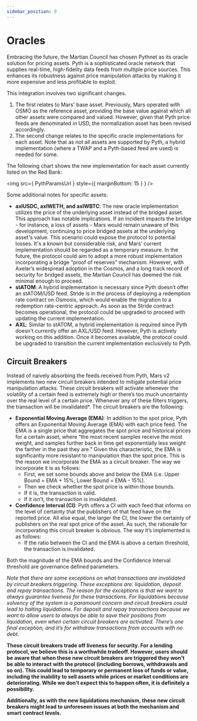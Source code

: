 ```yaml
---
sidebar_position: 9
---
```



# Oracles

Embracing the future, the Martian Council has chosen Pythnet as its oracle solution for pricing assets. Pyth is a sophisticated oracle network that supplies real-time, high-fidelity data feeds from multiple price sources. This enhances its robustness against price manipulation attacks by making it more expensive and less profitable to exploit.

This integration involves two significant changes. 

1. The first relates to Mars' base asset. Previously, Mars operated with OSMO as the reference asset, providing the base value against which all other assets were compared and valued. However, given that Pyth price feeds are denominated in USD, the normalization asset has been revised accordingly. 
2. The second change relates to the specific oracle implementations for each asset. Note that as not all assets are supported by Pyth, a hybrid implementation (where a TWAP and a Pyth-based feed are used) is needed for some.

The following chart shows the new implementation for each asset currently listed on the Red Bank:

<img src={ PythParamsUrl } style={{ marginBottom: 15 } } />

Some additional notes for specific assets: 

- **axlUSDC, axlWETH, and axlWBTC**: The new oracle implementation utilizes the price of the underlying asset instead of the bridged asset. This approach has notable implications. If an incident impacts the bridge - for instance, a loss of assets - Mars would remain unaware of this development, continuing to price bridged assets at the underlying asset's value. This scenario could expose the protocol to potential losses. It's a known but considerable risk, and Mars’ current implementation should be regarded as a temporary measure. In the future, the protocol could aim to adopt a more robust implementation incorporating a bridge “proof of reserves” mechanism. However, with Axelar’s widespread adoption in the Cosmos, and a long track record of security for bridged assets, the Martian Council has deemed the risk minimal enough to proceed.
- **stATOM**: A hybrid implementation is necessary since Pyth doesn’t offer an stATOM/USD feed. Stride is in the process of deploying a redemption rate contract on Osmosis, which would enable the migration to a redemption rate-centric approach. As soon as the Stride contract becomes operational, the protocol could be upgraded to proceed with updating the current implementation.
- **AXL**: Similar to stATOM, a hybrid implementation is required since Pyth doesn’t currently offer an AXL/USD feed. However, Pyth is actively working on this addition. Once it becomes available, the protocol could be upgraded to transition the current implementation exclusively to Pyth.

## Circuit Breakers

Instead of naively absorbing the feeds received from Pyth, Mars v2 implements two new circuit breakers intended to mitigate potential price manipulation attacks. These circuit breakers will activate whenever the volatility of a certain feed is extremely high or there’s too much uncertainty over the real level of a certain price. Whenever any of these filters triggers, the transaction will be invalidated*. The circuit breakers are the following:

- **Exponential Moving Average (EMA)**: In addition to the spot price, Pyth offers an Exponential Moving Average (EMA) with each price feed. The EMA is a single price that aggregates the spot price and historical prices for a certain asset, where “the most recent samples receive the most weight, and samples further back in time get exponentially less weight the farther in the past they are.” Given this characteristic, the EMA is significantly more resistant to manipulation than the spot price. This is the reason we incorporate the EMA as a circuit breaker. The way we incorporate it is as follows:
    - First, we set some bounds above and below the EMA (i.e. Upper Bound = EMA + 15%; Lower Bound = EMA - 15%).
    - Then we check whether the spot price is within those bounds.
    - If it is, the transaction is valid.
    - If it isn’t, the transaction is invalidated.
- **Confidence Interval (CI)**: Pyth offers a CI with each feed that informs on the level of certainty that the publishers of that feed have on the reported price. All else equal, the larger the CI, the lower the certainty of publishers on the real spot price of the asset. As such, the rationale for incorporating this circuit breaker is obvious. The way it’s implemented is as follows:
    - If the ratio between the CI and the EMA is above a certain threshold, the transaction is invalidated.

Both the magnitude of the EMA bounds and the Confidence Interval threshold are governance defined parameters.

*Note that there are some exceptions on what transactions are invalidated by circuit breakers triggering. These exceptions are: liquidation, deposit and repay transactions. The reason for the exceptions is that we want to always guarantee liveness for these transactions. For liquidations because solvency of the system is a paramount concern and circuit breakers could lead to halting liquidations. For deposit and repay transactions because we want to allow users to always be able to save their positions from liquidation, even when certain circuit breakers are activated. There’s one final exception, and it’s for withdraw transactions from accounts with no debt.*

**These circuit breakers trade off liveness for security. For a lending protocol, we believe this is a worthwhile tradeoff. However, users should be aware that when these new circuit breakers are triggered they won’t be able to interact with the protocol (including borrows, withdrawals and so on). This could lead to temporary or permanent loss of funds or value, including the inability to sell assets while prices or market conditions are deteriorating. While we don’t expect this to happen often, it is definitely a possibility.**

**Additionally, as with the new liquidations mechanism, these new circuit breakers might lead to unforeseen issues at both the mechanism and smart contract levels.**